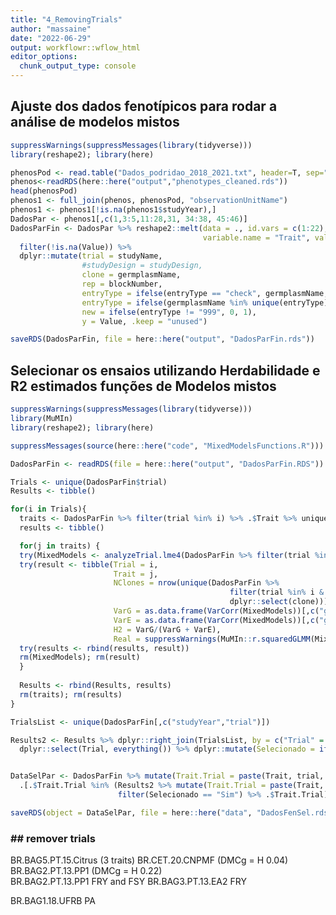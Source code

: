 ```yaml
---
title: "4_RemovingTrials"
author: "massaine"
date: "2022-06-29"
output: workflowr::wflow_html
editor_options:
  chunk_output_type: console
---
```


## Ajuste dos dados fenotípicos para rodar a análise de modelos mistos

```r
suppressWarnings(suppressMessages(library(tidyverse)))
library(reshape2); library(here)

phenosPod <- read.table("Dados_podridao_2018_2021.txt", header=T, sep="\t", na.strings="NA", strip.white=TRUE, check.names=FALSE)
phenos<-readRDS(here::here("output","phenotypes_cleaned.rds"))
head(phenosPod)
phenos1 <- full_join(phenos, phenosPod, "observationUnitName")  
phenos1 <- phenos1[!is.na(phenos1$studyYear),]
DadosPar <- phenos1[,c(1,3:5,11:28,31, 34:38, 45:46)]
DadosParFin <- DadosPar %>% reshape2::melt(data = ., id.vars = c(1:22),
                                           variable.name = "Trait", value.name = "Value") %>%
  filter(!is.na(Value)) %>%
  dplyr::mutate(trial = studyName,
                #studyDesign = studyDesign,
                clone = germplasmName,
                rep = blockNumber,
                entryType = ifelse(entryType == "check", germplasmName, "999"),
                entryType = ifelse(germplasmName %in% unique(entryType), germplasmName, "999"),
                new = ifelse(entryType != "999", 0, 1),
                y = Value, .keep = "unused")

saveRDS(DadosParFin, file = here::here("output", "DadosParFin.rds"))


```

## Selecionar os ensaios utilizando Herdabilidade e R2 estimados funções de Modelos mistos
```r
suppressWarnings(suppressMessages(library(tidyverse)))
library(MuMIn)
library(reshape2); library(here)

suppressMessages(source(here::here("code", "MixedModelsFunctions.R")))

DadosParFin <- readRDS(file = here::here("output", "DadosParFin.RDS"))

Trials <- unique(DadosParFin$trial)
Results <- tibble()

for(i in Trials){
  traits <- DadosParFin %>% filter(trial %in% i) %>% .$Trait %>% unique %>% as.character
  results <- tibble()

  for(j in traits) {
  try(MixedModels <- analyzeTrial.lme4(DadosParFin %>% filter(trial %in% i & Trait %in% j)))
  try(result <- tibble(Trial = i,
                       Trait = j,
                       NClones = nrow(unique(DadosParFin %>%
                                                 filter(trial %in% i & Trait %in% j) %>% 
                                                 dplyr::select(clone))),
                       VarG = as.data.frame(VarCorr(MixedModels))[,c("grp","vcov")] %>% .[1,2],
                       VarE = as.data.frame(VarCorr(MixedModels))[,c("grp","vcov")] %>% .[2,2],
                       H2 = VarG/(VarG + VarE),
                       Real = suppressWarnings(MuMIn::r.squaredGLMM(MixedModels)[2])))
  try(results <- rbind(results, result))
  rm(MixedModels); rm(result)
  }
  
  Results <- rbind(Results, results)
  rm(traits); rm(results)
}

```


```r
TrialsList <- unique(DadosParFin[,c("studyYear","trial")])

Results2 <- Results %>% dplyr::right_join(TrialsList, by = c("Trial" = "trial")) %>%
  dplyr::select(Trial, everything()) %>% dplyr::mutate(Selecionado = ifelse(Real > 0.25 & H2 > 0.15, "Sim", "Nao"))


DataSelPar <- DadosParFin %>% mutate(Trait.Trial = paste(Trait, trial, sep = ".")) %>%
  .[.$Trait.Trial %in% (Results2 %>% mutate(Trait.Trial = paste(Trait, Trial, sep = ".")) %>%
                        filter(Selecionado == "Sim") %>% .$Trait.Trial),]

saveRDS(object = DataSelPar, file = here::here("data", "DadosFenSel.rds"))
```

### ## remover trials

BR.BAG5.PT.15.Citrus (3 traits)
BR.CET.20.CNPMF     (DMCg = H 0.04)
BR.BAG2.PT.13.PP1 (DMCg = H 0.22)  
BR.BAG2.PT.13.PP1  	FRY and FSY
BR.BAG3.PT.13.EA2   FRY

BR.BAG1.18.UFRB   PA

